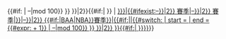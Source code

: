 {{#if: {{{nolink|}}}
| {{{1|1000}}}–{{padleft:{{#expr: ({{{1|1000}}} + 1) {{#if: {{{full|}}}||{{#ifeq: {{{1}}}|1999|{{#if: {{{trunc|}}}|mod 100}}|mod 100}} }} }}|2}}{{#if:{{{app|}}}|&nbsp;{{{app}}}}} | [[{{#if:{{{team|}}}|{{#ifexist:{{{1|1000}}}–{{padleft:{{#expr: ({{{1|1000}}} + 1) {{#ifeq: {{{1}}}|1999||mod 100}}}}|2}} {{{team}}}賽季|{{{1|1000}}}–{{padleft:{{#expr: ({{{1|1000}}} + 1) {{#ifeq: {{{1}}}|1999||mod 100}}}}|2}} {{{team}}}賽季|{{{team}}}}}|{{{1|1000}}}–{{padleft:{{#expr: ({{{1|1000}}} + 1) {{#ifeq: {{{1}}}|1999||mod 100}}}}|2}} {{#if:{{{baa|}}}|BAA|NBA}}賽季}}|{{#if:{{{title|}}}|{{{title}}}|{{#switch: {{{2}}}
| start = {{{1|1000}}}
| end = {{#expr: {{{1|1000}}} + 1}}
| {{{1|1000}}}–{{padleft:{{#expr: ({{{1|1000}}} + 1) {{#if: {{{full|}}}||{{#ifeq: {{{1}}}|1999|{{#if: {{{trunc|}}}|mod 100}}|mod 100}} }} }}|2}}
}}{{#if:{{{app|}}}|&nbsp;{{{app}}}}}}}]]}}<noinclude>
{{Documentation}}
<!-- Add categories and interwikis to the /doc subpage, not here! -->
</noinclude>